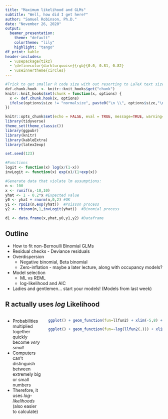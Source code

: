 ```yaml
---
title: "Maximum likelihood and GLMs"
subtitle: "Well, how did I get here?"
author: "Samuel Robinson, Ph.D."
date: "November 26, 2020"
output: 
  beamer_presentation:
    theme: "default"
    colortheme: "lily"
    highlight: "tango"
df_print: kable
header-includes: 
  - \usepackage{tikz}
  - \definecolor{darkturquoise}{rgb}{0.0, 0.81, 0.82}
  - \useinnertheme{circles}
---
```


```r
#Trick to get smaller R code size with out resorting to LaTeX text sizes
def.chunk.hook  <- knitr::knit_hooks$get("chunk")
knitr::knit_hooks$set(chunk = function(x, options) {
  x <- def.chunk.hook(x, options)
  ifelse(options$size != "normalsize", paste0("\n \\", options$size,"\n\n", x, "\n\n \\normalsize"), x)
})

knitr::opts_chunk$set(echo = FALSE, eval = TRUE, message=TRUE, warning=TRUE, size = 'footnotesize')
library(tidyverse)
theme_set(theme_classic())
library(ggpubr)
library(knitr)
library(kableExtra)
library(latex2exp)

set.seed(123)

#Functions
logit <- function(x) log(x/(1-x))
invLogit <- function(x) exp(x)/(1+exp(x))

#Generate data that violate lm assumptions:
n <- 100
x <- runif(n,-10,10)
yhat <- 1 - 0.2*x #Expected value
y0 <- yhat + rnorm(n,0,2) #OK
y1 <- rpois(n,exp(yhat))  #Poisson process
y2 <- rbinom(n,1,invLogit(yhat))  #Binomial process

d1 <- data.frame(x,yhat,y0,y1,y2) #Dataframe


```

## Outline

- How to fit non-Bernoulli Binomial GLMs
- Residual checks - Deviance residuals
- Overdispersion
  - Negative binomial, Beta binomial
  - Zero-inflation - maybe a later lecture, along with occupancy models?
- Model selection
  - ML vs REML
  - log-likelihood and AIC
- Ladies and gentlemen... start your models! (Models from last week)

## R actually uses _log_ Likelihood

::: columns

:::: column

- Probabilities multiplied together quickly become _very small_
- Computers can't distinguish between extremely big or small numbers
- Therefore, it uses _log-likelihoods_ (also easier to calculate)

::::

:::: column

```r
ggplot() + geom_function(fun=llfun2) + xlim(-5,8) + labs(x=expression(paste('logit(',phi,')')),y=expression(paste('Likelihood(H,H,T|',phi,')'))) + geom_vline(xintercept=logit(2/3),linetype='dashed')

```

```r

ggplot() + geom_function(fun=~log(llfun2(.))) + xlim(-5,8) + labs(x=expression(paste('logit(',phi,')')),y=expression(paste('log-likelihood(H,H,T|',phi,')'))) + geom_vline(xintercept=logit(2/3),linetype='dashed')

```

::::

:::